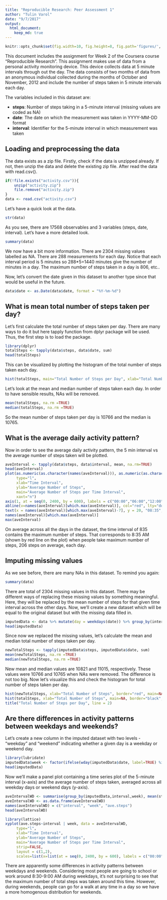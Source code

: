 ```yaml
---
title: "Reproducible Research: Peer Assessment 1"
author: "Tulin Varol"
date: "9/7/2017"
output: 
  html_document:
    keep_md: true
---
```


```r
knitr::opts_chunk$set(fig.width=10, fig.height=8, fig.path='figures/', echo=TRUE, warning=FALSE, message=FALSE)
```

This document includes the assignment for Week 2 of the Coursera course "Reproducible Research".
This assignment makes use of data from a personal activity monitoring device. 
This device collects data at 5 minute intervals through out the day. 
The data consists of two months of data from an anonymous individual collected during the months of October and November, 2012 and include the number of steps taken in 5 minute intervals each day.

The variables included in this dataset are:

*  **steps**: Number of steps taking in a 5-minute interval (missing values are coded as NA)  
*  **date**: The date on which the measurement was taken in YYYY-MM-DD format  
*  **interval**: Identifier for the 5-minute interval in which measurement was taken

## Loading and preprocessing the data
The data exists as a zip file. Firstly, check if the data is unzipped already. If not, then unzip the data
and delete the existing zip file. After read the data with read.csv().
```r
if(!file.exists("activity.csv")){
    unzip("activity.zip")       
    file.remove("activity.zip")
}
data <- read.csv("activity.csv")
```
Let's have a quick look at the data.
```r
str(data)
```
As you see, there are 17568 observables and 3 variables (steps, date, interval). Let's have a more detailed look.

```r
summary(data)
```

We now have a bit more information. There are 2304 missing values labelled as NA.
There are 288 measurements for each day. Notice that each interval period is 5 minutes so 288*5=1440 minutes give the number of minutes in a day. The maximum number of steps taken in a day is 806, etc..

Now, let's convert the date given in this dataset to another type since that would be useful in the future. 
```r
data$date <- as.Date(data$date, format = "%Y-%m-%d")
```

## What is mean total number of steps taken per day?
Let's first calculate the total number of steps taken per day. There are many ways to do it but here tapply function from dplyr package will be used. Thus, the first step is to load the package.

```r
library(dplyr)
totalSteps <- tapply(data$steps, data$date, sum)
head(totalSteps)
```
This can be visualized by plotting the histogram of the total number of steps taken each day. 
```r
hist(totalSteps, main="Total Number of Steps per Day", xlab="Total Number of Steps", col="grey")
```

Let's look at the mean and median number of steps taken each day. In order to have sensible results, NAs will be removed.
```r
mean(totalSteps, na.rm =TRUE)
median(totalSteps, na.rm =TRUE)
```

So the mean number of steps taken per day is 10766 and the median is 10765.

## What is the average daily activity pattern?
Now in order to see the average daily activity pattern, the 5 min interval vs the average number of steps taken will be plotted.

```r
aveInterval <- tapply(data$steps, data$interval, mean, na.rm=TRUE)
head(aveInterval)
plot(as.numeric(as.character(names(aveInterval))), as.numeric(as.character(aveInterval)), 
     type="l",
     xlab="Time Interval", 
     ylab="Average Number of Steps", 
     main="Average Number of Steps per Time Interval",
     xaxt="n")
axis(1, at = seq(0, 2400, by = 600), labels = c("00:00","06:00","12:00","18:00","24:00"))
abline(v=names(aveInterval)[which.max(aveInterval)], col="red", lty="dotted", lwd=2)
text(x = names(aveInterval)[which.max(aveInterval)-7], y = 20, "08:35", srt = 90, col = "red")
names(aveInterval)[which.max(aveInterval)]
max(aveInterval)
```

On average across all the days in the dataset, the time interval of 835 contains the maximum number of steps. That corresponds to 8:35 AM (shown by red line on the plot) when people take maximum number of steps, 206 steps on average, each day. 

## Imputing missing values
As we see before, there are many NAs in this dataset. To remind you again:

```r
summary(data)
```

There are total of 2304 missing values in this dataset. There may be different ways of replacing these missing values by something meaningful. Here, they will be replaced by the mean number of steps for that given time interval across the other days. Now, we'll create a new dataset which will be equal to the original dataset but with the missing data filled in.

```r
imputedData <- data %>% mutate(day = weekdays(date)) %>% group_by(interval, day) %>% mutate(steps = replace(steps, is.na(steps), mean(steps, na.rm = TRUE)))
head(imputedData)
```

Since now we replaced the missing values, let's calculate the mean and median total number of steps taken per day.

```r
newTotalSteps <- tapply(imputedData$steps, imputedData$date, sum)
mean(newTotalSteps, na.rm =TRUE)
median(newTotalSteps, na.rm =TRUE)
```

New mean and median values are 10821 and 11015, respectively. These values were 10766 and 10765 when NAs were removed. The difference is not too big. Now let's visualize this and check the histogram for total number of steps taken per day. 

```r
hist(newTotalSteps, xlab="Total Number of Steps", border="red", main=NA)
hist(totalSteps, xlab="Total Number of Steps", main=NA, border="black", add=TRUE)
title("Total Number of Steps per Day", line = 2)
```

## Are there differences in activity patterns between weekdays and weekends?
Let's create a new column in the imputed dataset with two levels - "weekday" and "weekend" indicating whether a given day is a weekday or weekend day.
```r
library(lubridate)
imputedData$week <- factor(ifelse(wday(imputedData$date, label=TRUE) %in% c("Sat", "Sun"),"weekend","weekday"))
head(imputedData)
```
Now we'll make a panel plot containing a time series plot of the 5-minute interval (x-axis) and the average number of steps taken, averaged across all weekday days or weekend days (y-axis).

```r
aveIntervalWD <- summarise(group_by(imputedData,interval,week), mean(steps))
aveIntervalWD <- as.data.frame(aveIntervalWD)
names(aveIntervalWD) = c("interval", "week", "ave.steps")
head(aveIntervalWD)

library(lattice)
xyplot(ave.steps~interval | week, data = aveIntervalWD,
     type="l",
     xlab="Time Interval", 
     ylab="Average Number of Steps", 
     main="Average Number of Steps per Time Interval",
     strip=FALSE,
     layout = c(1,2),
     scales=list(x=list(at = seq(0, 2400, by = 600), labels = c("00:00","06:00","12:00","18:00","24:00"))))
```

There are apparently some differences in activity patterns between weekdays and weekends. Considering most people are going to school or work around 8:30-9:00 AM during weekdays, it's not surprising to see that the maximum number of total steps was taken around this time. However, during weekends, people can go for a walk at any time in a day so we have a more homogenous distribution for weekends.